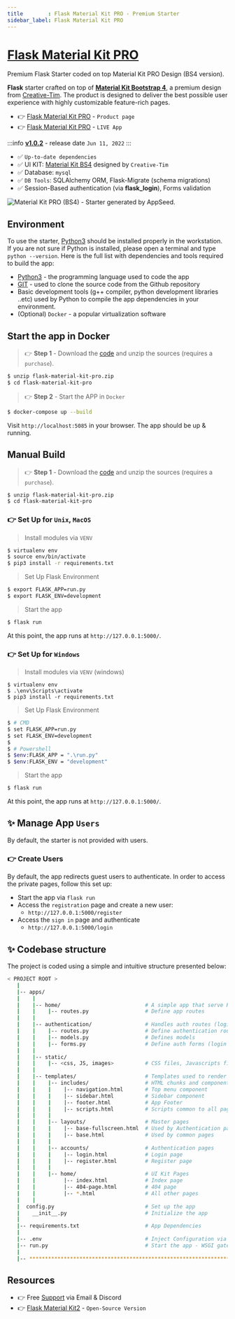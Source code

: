 ```yaml
---
title        : Flask Material Kit PRO - Premium Starter
sidebar_label: Flask Material Kit PRO 
---
```


# [Flask Material Kit PRO](https://appseed.us/product/material-kit-pro/flask/)

<SubHeading>Premium Flask Starter coded on top Material Kit PRO Design (BS4 version).</SubHeading>

**Flask** starter crafted on top of **[Material Kit Bootstrap 4](https://appseed.us/product/material-kit-pro/flask/)**, 
a premium design from [Creative-Tim](https://www.creative-tim.com/?AFFILIATE=128200).
The product is designed to deliver the best possible user experience with highly customizable feature-rich pages. 

- 👉 [Flask Material Kit PRO](https://appseed.us/product/material-kit-pro/flask/) - `Product page`
- 👉 [Flask Material Kit PRO](https://flask-material-kit-pro.appseed-srv1.com/) - `LIVE App`

:::info [**v1.0.2**](https://github.com/app-generator/flask-material-kit-pro/releases) - release date `Jun 11, 2022`
:::

- ✅ `Up-to-date dependencies`
- ✅ UI KIT: [Material Kit BS4](https://www.creative-tim.com/product/material-kit-pro-bs4?AFFILIATE=128200) designed by `Creative-Tim`
- ✅ Database: `mysql`
- ✅ `DB Tools`: SQLAlchemy ORM, Flask-Migrate (schema migrations)
- ✅ Session-Based authentication (via **flask_login**), Forms validation

![Material Kit PRO (BS4) - Starter generated by AppSeed.](https://user-images.githubusercontent.com/51070104/173187736-25a61fd2-d96b-4710-85a5-aac075981f36.png)


## Environment

To use the starter, [Python3](https://www.python.org) should be installed properly in the workstation. 
If you are not sure if Python is installed, please open a terminal and type `python --version`. Here is the full list with dependencies and tools required to build the app:

- [Python3](https://www.python.org) - the programming language used to code the app
- [GIT](https://git-scm.com) - used to clone the source code from the Github repository
- Basic development tools (g++ compiler, python development libraries ..etc) used by Python to compile the app dependencies in your environment.
- (Optional) `Docker` - a popular virtualization software


## Start the app in Docker

> 👉 **Step 1** - Download the [code](https://appseed.us/product/material-kit-pro/flask/) and unzip the sources (requires a `purchase`). 

```bash
$ unzip flask-material-kit-pro.zip
$ cd flask-material-kit-pro
```

> 👉 **Step 2** - Start the APP in `Docker`

```bash
$ docker-compose up --build
```

Visit `http://localhost:5085` in your browser. The app should be up & running.


## Manual Build

> 👉 **Step 1** - Download the [code](https://appseed.us/product/material-kit-pro/flask/) and unzip the sources (requires a `purchase`). 

```bash
$ unzip flask-material-kit-pro.zip
$ cd flask-material-kit-pro
```

### 👉 Set Up for `Unix`, `MacOS`

> Install modules via `VENV`

```bash
$ virtualenv env
$ source env/bin/activate
$ pip3 install -r requirements.txt
```

> Set Up Flask Environment

```bash
$ export FLASK_APP=run.py
$ export FLASK_ENV=development
```

> Start the app

```bash
$ flask run
```

At this point, the app runs at `http://127.0.0.1:5000/`.


### 👉 Set Up for `Windows`

> Install modules via `VENV` (windows)

```
$ virtualenv env
$ .\env\Scripts\activate
$ pip3 install -r requirements.txt
```

> Set Up Flask Environment

```bash
$ # CMD
$ set FLASK_APP=run.py
$ set FLASK_ENV=development
$
$ # Powershell
$ $env:FLASK_APP = ".\run.py"
$ $env:FLASK_ENV = "development"
```

> Start the app

```bash
$ flask run
```

At this point, the app runs at `http://127.0.0.1:5000/`.


## ✨ Manage App `Users`

By default, the starter is not provided with users.

### 👉 Create Users

By default, the app redirects guest users to authenticate. In order to access the private pages, follow this set up:

- Start the app via `flask run`
- Access the `registration` page and create a new user:
  - `http://127.0.0.1:5000/register`
- Access the `sign in` page and authenticate
  - `http://127.0.0.1:5000/login`


## ✨ Codebase structure

The project is coded using a simple and intuitive structure presented below:

```bash
< PROJECT ROOT >
   |
   |-- apps/
   |    |
   |    |-- home/                           # A simple app that serve HTML files
   |    |    |-- routes.py                  # Define app routes
   |    |
   |    |-- authentication/                 # Handles auth routes (login and register)
   |    |    |-- routes.py                  # Define authentication routes  
   |    |    |-- models.py                  # Defines models  
   |    |    |-- forms.py                   # Define auth forms (login and register) 
   |    |
   |    |-- static/
   |    |    |-- <css, JS, images>          # CSS files, Javascripts files
   |    |
   |    |-- templates/                      # Templates used to render pages
   |    |    |-- includes/                  # HTML chunks and components
   |    |    |    |-- navigation.html       # Top menu component
   |    |    |    |-- sidebar.html          # Sidebar component
   |    |    |    |-- footer.html           # App Footer
   |    |    |    |-- scripts.html          # Scripts common to all pages
   |    |    |
   |    |    |-- layouts/                   # Master pages
   |    |    |    |-- base-fullscreen.html  # Used by Authentication pages
   |    |    |    |-- base.html             # Used by common pages
   |    |    |
   |    |    |-- accounts/                  # Authentication pages
   |    |    |    |-- login.html            # Login page
   |    |    |    |-- register.html         # Register page
   |    |    |
   |    |    |-- home/                      # UI Kit Pages
   |    |         |-- index.html            # Index page
   |    |         |-- 404-page.html         # 404 page
   |    |         |-- *.html                # All other pages
   |    |    
   |  config.py                             # Set up the app
   |    __init__.py                         # Initialize the app
   |
   |-- requirements.txt                     # App Dependencies
   |
   |-- .env                                 # Inject Configuration via Environment
   |-- run.py                               # Start the app - WSGI gateway
   |
   |-- ************************************************************************
```

## Resources

- 👉 Free [Support](https://appseed.us/support/) via Email & Discord
- 👉 [Flask Material Kit2](https://appseed.us/product/material-kit/flask/) - `Open-Source Version`
